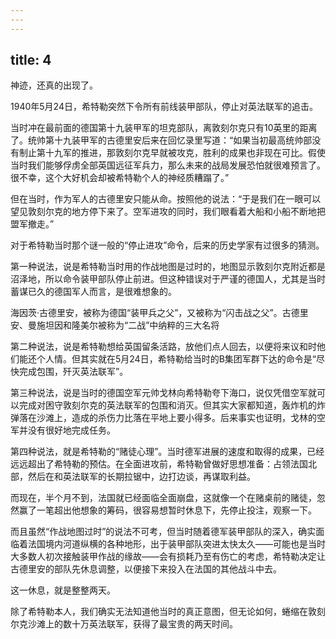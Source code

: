 ```yaml
---
---
---
```

title: 4
---



神迹，还真的出现了。

1940年5月24日，希特勒突然下令所有前线装甲部队，停止对英法联军的追击。

当时冲在最前面的德国第十九装甲军的坦克部队，离敦刻尔克只有10英里的距离了。统帅第十九装甲军的古德里安后来在回忆录里写道：“如果当初最高统帅部没有制止第十九军的推进，那敦刻尔克早就被攻克，胜利的成果也非现在可比。假使当时我们能够俘虏全部英国远征军兵力，那么未来的战局发展恐怕就很难预言了。很不幸，这个大好机会却被希特勒个人的神经质糟蹋了。”

但在当时，作为军人的古德里安只能从命。按照他的说法：“于是我们在一眼可以望见敦刻尔克的地方停下来了。空军进攻的同时，我们眼看着大船和小船不断地把盟军撤走。”

对于希特勒当时那个谜一般的“停止进攻”命令，后来的历史学家有过很多的猜测。

第一种说法，说是希特勒当时用的作战地图是过时的，地图显示敦刻尔克附近都是沼泽地，所以命令装甲部队停止前进。但这种错误对于严谨的德国人，尤其是当时蓄谋已久的德国军人而言，是很难想象的。

海因茨·古德里安，被称为德国“装甲兵之父”，又被称为“闪击战之父”。古德里安、曼施坦因和隆美尔被称为“二战”中纳粹的三大名将



第二种说法，说是希特勒想给英国留条活路，放他们点人回去，以便将来议和时他们能还个人情。但其实就在5月24日，希特勒给当时的B集团军群下达的命令是“尽快完成包围，歼灭英法联军”。

第三种说法，说是当时的德国空军元帅戈林向希特勒夸下海口，说仅凭借空军就可以完成对困守敦刻尔克的英法联军的包围和消灭。但其实大家都知道，轰炸机的炸弹落在沙滩上，造成的杀伤力比落在平地上要小得多。后来事实也证明，戈林的空军并没有很好地完成任务。

第四种说法，就是希特勒的“赌徒心理”。当时德军进展的速度和取得的成果，已经远远超出了希特勒的预估。在全面进攻前，希特勒曾做好思想准备：占领法国北部，然后在和英法联军的长期拉锯中，边打边谈，再谋取利益。

而现在，半个月不到，法国就已经面临全面崩盘，这就像一个在赌桌前的赌徒，忽然赢了一笔超出他想象的筹码，很容易想暂时休息下，先停止投注，观察一下。

而且虽然“作战地图过时”的说法不可考，但当时随着德军装甲部队的深入，确实面临着法国境内河道纵横的各种地形，出于装甲部队突进太快太久——可能也是当时大多数人初次接触装甲作战的缘故——会有损耗乃至有伤亡的考虑，希特勒决定让古德里安的部队先休息调整，以便接下来投入在法国的其他战斗中去。

这一休息，就是整整两天。

除了希特勒本人，我们确实无法知道他当时的真正意图，但无论如何，蜷缩在敦刻尔克沙滩上的数十万英法联军，获得了最宝贵的两天时间。